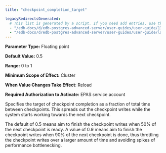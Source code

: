 ```yaml
---
title: "checkpoint_completion_target"

legacyRedirectsGenerated:
  # This list is generated by a script. If you need add entries, use the `legacyRedirects` key.
  - "/edb-docs/d/edb-postgres-advanced-server/user-guides/user-guide/13/checkpoint_completion_target.html"
  - "/edb-docs/d/edb-postgres-advanced-server/user-guides/user-guide/latest/checkpoint_completion_target.html"
---
```


<div id="checkpoint_completion_target" class="registered_link"></div>

**Parameter Type:** Floating point

**Default Value:** 0.5

**Range:** 0 to 1

**Minimum Scope of Effect:** Cluster

**When Value Changes Take Effect:** Reload

**Required Authorization to Activate:** EPAS service account

Specifies the target of checkpoint completion as a fraction of total time between checkpoints. This spreads out the checkpoint writes while the system starts working towards the next checkpoint.

The default of 0.5 means aim to finish the checkpoint writes when 50% of the next checkpoint is ready. A value of 0.9 means aim to finish the checkpoint writes when 90% of the next checkpoint is done, thus throttling the checkpoint writes over a larger amount of time and avoiding spikes of performance bottlenecking.

